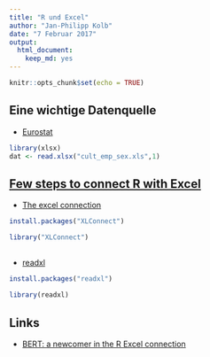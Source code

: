 ```yaml
---
title: "R und Excel"
author: "Jan-Philipp Kolb"
date: "7 Februar 2017"
output: 
  html_document: 
    keep_md: yes
---
```


```r
knitr::opts_chunk$set(echo = TRUE)
```

## Eine wichtige Datenquelle

- [Eurostat](http://appsso.eurostat.ec.europa.eu/nui/setupDownloads.do)

```r
library(xlsx)
dat <- read.xlsx("cult_emp_sex.xls",1)
```

## [Few steps to connect R with Excel](http://www.milanor.net/blog/steps-connect-r-excel-xlconnect/)

- [The excel connection](https://www.r-bloggers.com/r-the-excel-connection/)

```r
install.packages("XLConnect")
```

```r
library("XLConnect")
```



## 

- [readxl](https://www.r-bloggers.com/get-data-out-of-excel-and-into-r-with-readxl/)

```r
install.packages("readxl")
```

```r
library(readxl)
```

## Links

- [BERT: a newcomer in the R Excel connection](https://www.r-bloggers.com/bert-a-newcomer-in-the-r-excel-connection/)